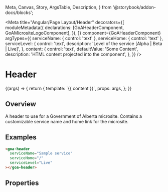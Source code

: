 
  Meta,
  Canvas,
  Story,
  ArgsTable,
  Description,
} from '@storybook/addon-docs/blocks';

<Meta
  title="Angular/Page Layout/Header"
  decorators={[
    moduleMetadata({
      declarations: [GoAHeaderComponent, GoAMicrositeLogoComponent],
    }),
  ]}
  component={GoAHeaderComponent}
  argTypes={{
    serviceName: { control: 'text' },
    serviceHome: { control: 'text' },
    serviceLevel: {
      control: 'text',
      description: 'Level of the service [Alpha | Beta | Live]',
    },
    content: {
      control: 'text',
      defaultValue: 'Some Content',
      description: 'HTML content projected into the component',
    },
  }}
/>

# Header

<Canvas>
  <Story
    name="Micro Site Header"
    height={100}
    args={{
      serviceName: 'Digital Service Name (microsite)',
      serviceHome: 'https://www.alberta.ca/index.aspx',
      serviceLevel: 'Live',
    }}
    parameters={{
      design: {
        specUrl:
          'https://xd.adobe.com/view/18ccfd61-7e54-450e-a05d-cabfff452d6e-4d9f/screen/bbcbebfa-96a4-4625-931e-54b7b7e60b4e/specs',
        reviewUrl:
          'https://xd.adobe.com/view/75ca41d4-040c-4b1d-6ff9-0430b7119cf0-03fb/',
      },
    }}
  >
    {(args) => {
      return {
        template: `<goa-header [serviceName]="serviceName" [serviceHome]="serviceHome" [serviceLevel]="serviceLevel">{{ content }}</goa-header>`,
        props: args,
      };
    }}
  </Story>
</Canvas>

## Overview

A header to use for a Government of Alberta microsite. Contains a customizable service name and home link for the microsite.

## Examples

```html
<goa-header
  serviceName="Sample service"
  serviceHome="/"
  serviceLevel="Live"
></goa-header>
```

## Properties

<Description of={GoAHeaderComponent} />
<ArgsTable of={GoAHeaderComponent} />
